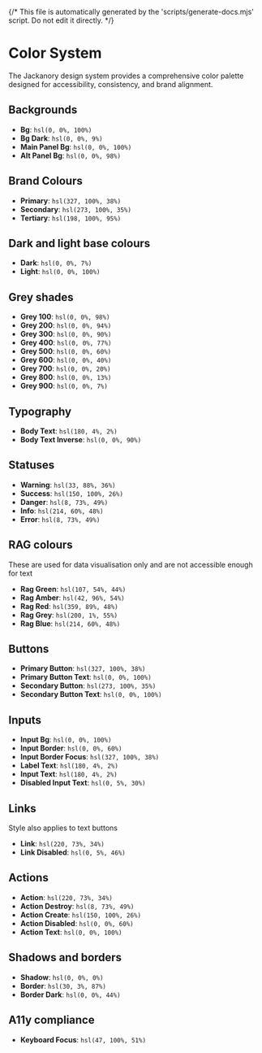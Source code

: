 {/* This file is automatically generated by the 'scripts/generate-docs.mjs' script. Do not edit it directly. */}

<Meta title="Design System/Colors" />

# Color System

The Jackanory design system provides a comprehensive color palette designed for accessibility, consistency, and brand alignment.

## Backgrounds

<ColorPalette>
  <ColorItem title="Bg" subtitle="hsl(0, 0%, 100%)" colors={['hsl(0, 0%, 100%)']} />
  <ColorItem title="Bg Dark" subtitle="hsl(0, 0%, 9%)" colors={['hsl(0, 0%, 9%)']} />
  <ColorItem title="Main Panel Bg" subtitle="hsl(0, 0%, 100%)" colors={['hsl(0, 0%, 100%)']} />
  <ColorItem title="Alt Panel Bg" subtitle="hsl(0, 0%, 98%)" colors={['hsl(0, 0%, 98%)']} />
</ColorPalette>

- **Bg**: `hsl(0, 0%, 100%)`
- **Bg Dark**: `hsl(0, 0%, 9%)`
- **Main Panel Bg**: `hsl(0, 0%, 100%)`
- **Alt Panel Bg**: `hsl(0, 0%, 98%)`

## Brand Colours

<ColorPalette>
  <ColorItem title="Primary" subtitle="hsl(327, 100%, 38%)" colors={['hsl(327, 100%, 38%)']} />
  <ColorItem title="Secondary" subtitle="hsl(273, 100%, 35%)" colors={['hsl(273, 100%, 35%)']} />
  <ColorItem title="Tertiary" subtitle="hsl(198, 100%, 95%)" colors={['hsl(198, 100%, 95%)']} />
</ColorPalette>

- **Primary**: `hsl(327, 100%, 38%)`
- **Secondary**: `hsl(273, 100%, 35%)`
- **Tertiary**: `hsl(198, 100%, 95%)`

## Dark and light base colours

<ColorPalette>
  <ColorItem title="Dark" subtitle="hsl(0, 0%, 7%)" colors={['hsl(0, 0%, 7%)']} />
  <ColorItem title="Light" subtitle="hsl(0, 0%, 100%)" colors={['hsl(0, 0%, 100%)']} />
</ColorPalette>

- **Dark**: `hsl(0, 0%, 7%)`
- **Light**: `hsl(0, 0%, 100%)`

## Grey shades

<ColorPalette>
  <ColorItem title="Grey 100" subtitle="hsl(0, 0%, 98%)" colors={['hsl(0, 0%, 98%)']} />
  <ColorItem title="Grey 200" subtitle="hsl(0, 0%, 94%)" colors={['hsl(0, 0%, 94%)']} />
  <ColorItem title="Grey 300" subtitle="hsl(0, 0%, 90%)" colors={['hsl(0, 0%, 90%)']} />
  <ColorItem title="Grey 400" subtitle="hsl(0, 0%, 77%)" colors={['hsl(0, 0%, 77%)']} />
  <ColorItem title="Grey 500" subtitle="hsl(0, 0%, 60%)" colors={['hsl(0, 0%, 60%)']} />
  <ColorItem title="Grey 600" subtitle="hsl(0, 0%, 40%)" colors={['hsl(0, 0%, 40%)']} />
  <ColorItem title="Grey 700" subtitle="hsl(0, 0%, 20%)" colors={['hsl(0, 0%, 20%)']} />
  <ColorItem title="Grey 800" subtitle="hsl(0, 0%, 13%)" colors={['hsl(0, 0%, 13%)']} />
  <ColorItem title="Grey 900" subtitle="hsl(0, 0%, 7%)" colors={['hsl(0, 0%, 7%)']} />
</ColorPalette>

- **Grey 100**: `hsl(0, 0%, 98%)`
- **Grey 200**: `hsl(0, 0%, 94%)`
- **Grey 300**: `hsl(0, 0%, 90%)`
- **Grey 400**: `hsl(0, 0%, 77%)`
- **Grey 500**: `hsl(0, 0%, 60%)`
- **Grey 600**: `hsl(0, 0%, 40%)`
- **Grey 700**: `hsl(0, 0%, 20%)`
- **Grey 800**: `hsl(0, 0%, 13%)`
- **Grey 900**: `hsl(0, 0%, 7%)`

## Typography

<ColorPalette>
  <ColorItem title="Body Text" subtitle="hsl(180, 4%, 2%)" colors={['hsl(180, 4%, 2%)']} />
  <ColorItem title="Body Text Inverse" subtitle="hsl(0, 0%, 90%)" colors={['hsl(0, 0%, 90%)']} />
</ColorPalette>

- **Body Text**: `hsl(180, 4%, 2%)`
- **Body Text Inverse**: `hsl(0, 0%, 90%)`

## Statuses

<ColorPalette>
  <ColorItem title="Warning" subtitle="hsl(33, 88%, 36%)" colors={['hsl(33, 88%, 36%)']} />
  <ColorItem title="Success" subtitle="hsl(150, 100%, 26%)" colors={['hsl(150, 100%, 26%)']} />
  <ColorItem title="Danger" subtitle="hsl(8, 73%, 49%)" colors={['hsl(8, 73%, 49%)']} />
  <ColorItem title="Info" subtitle="hsl(214, 60%, 48%)" colors={['hsl(214, 60%, 48%)']} />
  <ColorItem title="Error" subtitle="hsl(8, 73%, 49%)" colors={['hsl(8, 73%, 49%)']} />
</ColorPalette>

- **Warning**: `hsl(33, 88%, 36%)`
- **Success**: `hsl(150, 100%, 26%)`
- **Danger**: `hsl(8, 73%, 49%)`
- **Info**: `hsl(214, 60%, 48%)`
- **Error**: `hsl(8, 73%, 49%)`

## RAG colours

These are used for data visualisation only and are not accessible enough for text

<ColorPalette>
  <ColorItem title="Rag Green" subtitle="hsl(107, 54%, 44%)" colors={['hsl(107, 54%, 44%)']} />
  <ColorItem title="Rag Amber" subtitle="hsl(42, 96%, 54%)" colors={['hsl(42, 96%, 54%)']} />
  <ColorItem title="Rag Red" subtitle="hsl(359, 89%, 48%)" colors={['hsl(359, 89%, 48%)']} />
  <ColorItem title="Rag Grey" subtitle="hsl(200, 1%, 55%)" colors={['hsl(200, 1%, 55%)']} />
  <ColorItem title="Rag Blue" subtitle="hsl(214, 60%, 48%)" colors={['hsl(214, 60%, 48%)']} />
</ColorPalette>

- **Rag Green**: `hsl(107, 54%, 44%)`
- **Rag Amber**: `hsl(42, 96%, 54%)`
- **Rag Red**: `hsl(359, 89%, 48%)`
- **Rag Grey**: `hsl(200, 1%, 55%)`
- **Rag Blue**: `hsl(214, 60%, 48%)`

## Buttons

<ColorPalette>
  <ColorItem title="Primary Button" subtitle="hsl(327, 100%, 38%)" colors={['hsl(327, 100%, 38%)']} />
  <ColorItem title="Primary Button Text" subtitle="hsl(0, 0%, 100%)" colors={['hsl(0, 0%, 100%)']} />
  <ColorItem title="Secondary Button" subtitle="hsl(273, 100%, 35%)" colors={['hsl(273, 100%, 35%)']} />
  <ColorItem title="Secondary Button Text" subtitle="hsl(0, 0%, 100%)" colors={['hsl(0, 0%, 100%)']} />
</ColorPalette>

- **Primary Button**: `hsl(327, 100%, 38%)`
- **Primary Button Text**: `hsl(0, 0%, 100%)`
- **Secondary Button**: `hsl(273, 100%, 35%)`
- **Secondary Button Text**: `hsl(0, 0%, 100%)`

## Inputs

<ColorPalette>
  <ColorItem title="Input Bg" subtitle="hsl(0, 0%, 100%)" colors={['hsl(0, 0%, 100%)']} />
  <ColorItem title="Input Border" subtitle="hsl(0, 0%, 60%)" colors={['hsl(0, 0%, 60%)']} />
  <ColorItem title="Input Border Focus" subtitle="hsl(327, 100%, 38%)" colors={['hsl(327, 100%, 38%)']} />
  <ColorItem title="Label Text" subtitle="hsl(180, 4%, 2%)" colors={['hsl(180, 4%, 2%)']} />
  <ColorItem title="Input Text" subtitle="hsl(180, 4%, 2%)" colors={['hsl(180, 4%, 2%)']} />
  <ColorItem title="Disabled Input Text" subtitle="hsl(0, 5%, 30%)" colors={['hsl(0, 5%, 30%)']} />
</ColorPalette>

- **Input Bg**: `hsl(0, 0%, 100%)`
- **Input Border**: `hsl(0, 0%, 60%)`
- **Input Border Focus**: `hsl(327, 100%, 38%)`
- **Label Text**: `hsl(180, 4%, 2%)`
- **Input Text**: `hsl(180, 4%, 2%)`
- **Disabled Input Text**: `hsl(0, 5%, 30%)`

## Links

Style also applies to text buttons

<ColorPalette>
  <ColorItem title="Link" subtitle="hsl(220, 73%, 34%)" colors={['hsl(220, 73%, 34%)']} />
  <ColorItem title="Link Disabled" subtitle="hsl(0, 5%, 46%)" colors={['hsl(0, 5%, 46%)']} />
</ColorPalette>

- **Link**: `hsl(220, 73%, 34%)`
- **Link Disabled**: `hsl(0, 5%, 46%)`

## Actions

<ColorPalette>
  <ColorItem title="Action" subtitle="hsl(220, 73%, 34%)" colors={['hsl(220, 73%, 34%)']} />
  <ColorItem title="Action Destroy" subtitle="hsl(8, 73%, 49%)" colors={['hsl(8, 73%, 49%)']} />
  <ColorItem title="Action Create" subtitle="hsl(150, 100%, 26%)" colors={['hsl(150, 100%, 26%)']} />
  <ColorItem title="Action Disabled" subtitle="hsl(0, 0%, 60%)" colors={['hsl(0, 0%, 60%)']} />
  <ColorItem title="Action Text" subtitle="hsl(0, 0%, 100%)" colors={['hsl(0, 0%, 100%)']} />
</ColorPalette>

- **Action**: `hsl(220, 73%, 34%)`
- **Action Destroy**: `hsl(8, 73%, 49%)`
- **Action Create**: `hsl(150, 100%, 26%)`
- **Action Disabled**: `hsl(0, 0%, 60%)`
- **Action Text**: `hsl(0, 0%, 100%)`

## Shadows and borders

<ColorPalette>
  <ColorItem title="Shadow" subtitle="hsl(0, 0%, 0%)" colors={['hsl(0, 0%, 0%)']} />
  <ColorItem title="Border" subtitle="hsl(30, 3%, 87%)" colors={['hsl(30, 3%, 87%)']} />
  <ColorItem title="Border Dark" subtitle="hsl(0, 0%, 44%)" colors={['hsl(0, 0%, 44%)']} />
</ColorPalette>

- **Shadow**: `hsl(0, 0%, 0%)`
- **Border**: `hsl(30, 3%, 87%)`
- **Border Dark**: `hsl(0, 0%, 44%)`

## A11y compliance

<ColorPalette>
  <ColorItem title="Keyboard Focus" subtitle="hsl(47, 100%, 51%)" colors={['hsl(47, 100%, 51%)']} />
</ColorPalette>

- **Keyboard Focus**: `hsl(47, 100%, 51%)`

